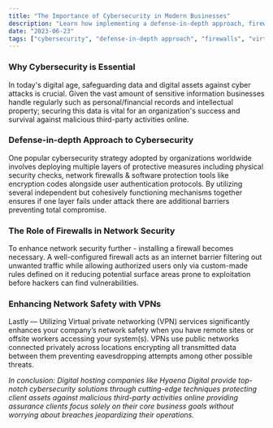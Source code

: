 ```yaml
---
title: "The Importance of Cybersecurity in Modern Businesses"
description: "Learn how implementing a defense-in-depth approach, firewalls, and virtual private networks can enhance cybersecurity in modern businesses."
date: "2023-06-23"
tags: ["cybersecurity", "defense-in-depth approach", "firewalls", "virtual private networks", "business security"]
---
```


### Why Cybersecurity is Essential
In today's digital age, safeguarding data and digital assets against cyber attacks is crucial. 
Given the vast amount of sensitive information businesses handle regularly such as personal/financial records and intellectual property; securing this data is vital for an organization's success and survival against malicious third-party activities online.

### Defense-in-depth Approach to Cybersecurity
One popular cybersecurity strategy adopted by organizations worldwide involves deploying multiple layers of protective measures including physical security checks, network firewalls & software protection tools like encryption codes alongside user authentication protocols. 
By utilizing several independent but cohesively functioning mechanisms together ensures if one layer fails under attack there are additional barriers preventing total compromise.

### The Role of Firewalls in Network Security
To enhance network security further - installing a firewall becomes necessary. 
A well-configured firewall acts as an internet barrier filtering out unwanted traffic while allowing authorized users only via custom-made rules defined on it reducing potential surface areas prone to exploitation before hackers can find vulnerabilities.

### Enhancing Network Safety with VPNs
Lastly — Utilizing Virtual private networking (VPN) services significantly enhances your company’s network safety when you have remote sites or offsite workers accessing your system(s). 
VPNs use public networks connected privately across locations encrypting all transmitted data between them preventing eavesdropping attempts among other possible threats.

*In conclusion: Digital hosting companies like Hyaena Digital provide top-notch cybersecurity solutions through cutting-edge techniques protecting client assets against malicious third-party activities online providing assurance clients focus solely on their core business goals without worrying about breaches jeopardizing their operations.*
